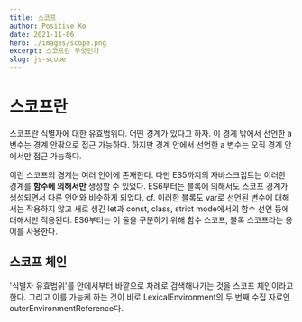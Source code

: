 ```yaml
---
title: 스코프
author: Positive Ko
date: 2021-11-06
hero: ./images/scope.png
excerpt: 스코프란 무엇인가
slug: js-scope
---
```


# 스코프란

스코프란 식별자에 대한 유효범위다. 
어떤 경계가 있다고 하자. 이 경계 밖에서 선언한 a 변수는 경계 안팎으로 접근 가능하다.
하지만 경계 안에서 선언한 a 변수는 오직 경계 안에서만 접근 가능하다.

이런 스코프의 경계는 여러 언어에 존재한다. 
다만 ES5까지의 자바스크립트는 이러한 경계를 **함수에 의해서만** 생성할 수 있었다.
ES6부터는 블록에 의해서도 스코프 경계가 생성되면서 다른 언어와 비슷하게 되었다.
cf. 이러한 블록도 var로 선언된 변수에 대해서는 작용하지 않고 새로 생긴 let과 const, class, strict mode에서의 함수 선언 등에 대해서만 적용된다.
ES6부터는 이 둘을 구분하기 위해 함수 스코프, 블록 스코프라는 용어를 사용한다.

## 스코프 체인

'식별자 유효범위'를 안에서부터 바깥으로 차례로 검색해나가는 것을 스코프 체인이라고 한다.
그리고 이를 가능케 하는 것이 바로 LexicalEnvironment의 두 번째 수집 자료인 outerEnvironmentReference다.

